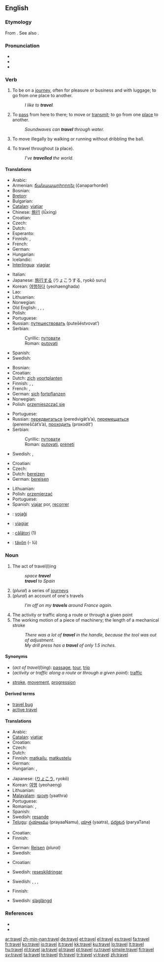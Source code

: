 {{wikipedia|Travel (disambiguation)}}
==English==

===Etymology===
From {{etyl|fro}} {{term|travailler||to trouble, to suffer, to be worn out|lang=fro}}. See also {{term|travail|lang=en}}.

===Pronunciation===
* {{IPA|/tɹævəl/}}
* {{audio|en-us-travel.ogg|Audio (US)}}
* {{rhymes|ævəl}}

===Verb===
{{en-verb|travels|''Commonwealth'' '''[[travelling]]''', ''US'' '''[[traveling]]'''|''Commonwealth'' '''[[travelled]]''', ''US'' '''[[traveled]]'''}}

# {{intransitive}} To be on a [[journey]], often for pleasure or business and with luggage; to go from one place to another.
#: ''I like to '''travel'''.''
# {{intransitive}} To [[pass]] from here to there; to move or [[transmit]]; to go from one [[place]] to another.
#: ''Soundwaves can '''travel''' through water.''
# {{context|intransitive|basketball}} To move illegally by walking or running without dribbling the ball.
# {{transitive}} To travel throughout (a place).
#: ''I’ve '''travelled''' the world.''

====Translations====
{{trans-top|to be on a journey}}
* Arabic: {{Arab|[[سافر]]}} {{unicode|(sá:fara)}}
* Armenian: [[ճանապարհորդել]] (č̣anaparhordel)
* Bosnian: {{t-|bs|putovati}}
* [[Breton]]: {{t+|br|beajiñ|xs=Breton}}
* Bulgarian: {{t|bg|пътувам|sc=Cyrl}}
* [[Catalan]]: [[viatjar]]
* Chinese: [[旅行]] (lǚxíng)
* Croatian: {{t-|hr|putovati|alt=putòvati}}
* Czech: {{t-|cs|cestovat}}
* Dutch: {{t+|nl|reizen}}
* Esperanto: {{t-|eo|vojaĝi|xs=Esperanto}}
* Finnish: {{t+|fi|matkustaa}}, {{t-|fi|matkailla}}
* French: {{t+|fr|voyager}}
* German: {{t+|de|reisen}}
* Hungarian: {{t+|hu|utazik}}
* Icelandic: {{t+|is|ferðast}}
* [[Interlingua]]: [[viagiar]]
{{trans-mid}}
* Italian: {{t+|it|viaggiare}}
* Japanese: [[旅行]]する (りょこうする, ryokō suru)
* Korean: [[여행]]하다 (yeohaenghada)
* Lao: {{t+|lo|ເດີນທາງ|tr=dəən-thaang|sc=Laoo|xs=Lao}}
* Lithuanian: {{t-|lt|keliauti|xs=Lithuanian}}
* Norwegian: {{t+|no|reise|m}}
* Old English: {{t-|ang|siþian|alt=sīþian|xs=Old English}}, {{t-|ang|wadan|xs=Old English}}, {{t-|ang|faran|xs=Old English}}, {{t-|ang|feran|alt=fēran|xs=Old English}}
* Polish: {{t+|pl|podróżować}}
* Portuguese: {{t+|pt|viajar}}
* Russian: [[путешествовать]] (putešéstvovat’)
* Serbian:
*: Cyrillic: [[путовати#Serbian|путовати]]
*: Roman: [[putovati#Serbian|putovati]]
* Spanish: {{t+|es|viajar}}
* Swedish: {{t+|sv|resa}}
{{trans-bottom}}

{{trans-top|to pass from here to there; to transmit}}
* Bosnian: {{t-|bs|putovati}}
* Croatian: {{t-|hr|putovati|alt=putòvati}}
* Dutch: [[zich]] [[voortplanten]]
* Finnish: {{t+|fi|matkustaa}}, {{t+|fi|kulkea}}, {{t+|fi|liikkua}}
* French: {{t+|fr|transmettre}}, {{t+|fr|propager}}
* German: [[sich]] [[fortpflanzen]]
* Norwegian: {{t+|no|reise}}
* Polish: [[przemieszczać się]]
{{trans-mid}}
* Portuguese: {{t+|pt|viajar}}
* Russian: [[передвигаться]] (peredvigát’s’a), [[перемещаться]] (peremeščát’s’a), [[проходить]] (proxodít’)
* Serbian:
*: Cyrillic: [[путовати#Serbian|путовати]]
*: Roman: [[putovati#Serbian|putovati]], [[preneti]]
* Swedish: {{t+|sv|fara}}, {{t+|sv|färdas}}
{{trans-bottom}}

{{trans-top|in basketball}}
{{trans-mid}}
{{trans-bottom}}

{{trans-top|to travel throughout}}
* Croatian: {{t-|hr|proputovati|alt=proputòvati}}
* Czech: {{t-|cs|procestovat}}
* Dutch: [[bereizen]]
* German: [[bereisen]]
{{trans-mid}}
* Lithuanian: {{t-|lt|apkeliauti|xs=Lithuanian}}
* Polish: [[przemierzać]]
* Portuguese: {{t+|pt|viajar}}
* Spanish: [[viajar]] por, [[recorrer]]
{{trans-bottom}}

{{checktrans}}

* {{ttbc|Esperanto}}: [[vojaĝi]]
* {{ttbc|Interlingua}}: [[viagiar]]
* {{ttbc|Romanian}}: [[călători]] (1)
* {{ttbc|Volapük}}: [[tävön]] (- lü)

===Noun===
{{wikipedia}}
{{en-noun|s|-}}

# The act of travel(l)ing
#: ''space '''travel'''''
#: '''''travel''' to Spain''
# (''plural'') a series of [[journey]]s
# (''plural'') an account of one's travels
#: ''I’m off on my '''travels''' around France again.''
# The activity or traffic along a route or through a given point
# The working motion of a piece of machinery; the length of a mechanical stroke
#: ''There was a lot of '''travel''' in the handle, because the tool was out of adjustment.''
#: ''My drill press has a '''travel''' of only 1.5 inches.''

====Synonyms====
* (''act of travel(l)ing''): [[passage]], [[tour]], [[trip]]
* (''activity or traffic along a route or through a given point''): [[traffic]]
* {{sense|working motion of a piece of machinery}} [[stroke]], [[movement]], [[progression]]

====Derived terms====
* [[travel bug]]
* [[active travel]]

====Translations====
{{trans-top|act of travel(l)ing}}
* Arabic: {{t|ar|مسافرة|f|tr=musafira|sc=Arab}}
* [[Catalan]]: [[viatjar]]
* Croatian: {{t-|hr|putovanje|n|alt=putovánje}}
* Czech: {{t-|cs|cestování|n}}
* Dutch: {{t+|nl|reis}}
* Finnish: [[matkailu]], [[matkustelu]]
* German: {{t+|de|Reise|f}}
* Hungarian: {{t+|hu|út}},  {{t+|hu|utazás}}
{{trans-mid}}
* Japanese: {{Jpan|[[旅行]]}} ([[りょこう]], ryokō)
* Korean: [[여행]] (yeohaeng)
* Lithuanian: {{t|lt|keliavimas|m|xs=Lithuanian}}
* [[Malayalam]]: [[യാത്ര]] (yaathra)
* Portuguese: {{t+|pt|viagem|f}}
* Romanian: {{t-|ro|voiaj|n}}, {{t-|ro|călătorie|f}}
* Spanish: {{t-|es|viaje|m}}
* Swedish: [[resande]] {{n}}
* [[Telugu]]: [[ప్రయాణము]] (prayaaNamu), [[యాత్ర]] (yaatra), [[పర్యటన]] (paryaTana)
{{trans-bottom}}

{{trans-top|plural: series of journeys}}
* Croatian: {{t-|hr|putovanje|n|alt=putovánje}}
* Finnish: {{t+|fi|matka}}
{{trans-mid}}
* German: [[Reisen]] {{f}} ''(plural)''
* Swedish: {{t+|sv|resor|c|p}}
{{trans-bottom}}

{{trans-top|plural: account of one's travels}}
* Croatian: {{t-|hr|putovanje|n|alt=putovánje}}
{{trans-mid}}
* Swedish: [[reseskildringar]] {{c|p}}
{{trans-bottom}}

{{trans-top|motion of a piece of machinery}}
* Swedish: {{t+|sv|bana|c}}, {{t+|sv|gång|c}}, {{t+|sv|slag|c}}, {{t+|sv|rörelse|c}}
{{trans-mid}}
{{trans-bottom}}

{{trans-top|length of a mechanical stroke}}
* Finnish: {{t+|fi|matka}}
{{trans-mid}}
* Swedish: [[slaglängd]] {{c}}
{{trans-bottom}}

===References===
* {{R:Century 1911}}
* {{R:Webster 1913}}

[[ar:travel]]
[[zh-min-nan:travel]]
[[de:travel]]
[[et:travel]]
[[el:travel]]
[[es:travel]]
[[fa:travel]]
[[fr:travel]]
[[ko:travel]]
[[io:travel]]
[[it:travel]]
[[kk:travel]]
[[ku:travel]]
[[lo:travel]]
[[lt:travel]]
[[hu:travel]]
[[nl:travel]]
[[ja:travel]]
[[pl:travel]]
[[pt:travel]]
[[ru:travel]]
[[simple:travel]]
[[fi:travel]]
[[sv:travel]]
[[ta:travel]]
[[te:travel]]
[[th:travel]]
[[tr:travel]]
[[vi:travel]]
[[zh:travel]]